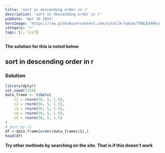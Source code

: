 ```yaml
---
title: 'sort in descending order in r'
description: 'sort in descending order in r'
pubDate: 'Apr 16 2024'
heroImage: 'https://raw.githubusercontent.com/vitalik-hakim/TABLES404/main/error_b/R.png'
category: 'r'
tags: [r, list]
---
```


**The solution for this is noted below**

## sort in descending order in r

### Solution

```r
library(dplyr)
set.seed(1234)
data_frame <- tibble(
	c1 = rnorm(50, 5, 1.5),
	c2 = rnorm(50, 5, 1.5),
	c3 = rnorm(50, 5, 1.5),
	c4 = rnorm(50, 5, 1.5),
	c5 = rnorm(50, 5, 1.5)
)
# Sort by c1
df <-data_frame[order(data_frame$c1),]
head(df)
```

**Try other methods by searching on the site. That is if this doesn't work**

